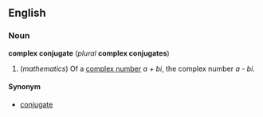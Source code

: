 ==English==
===Noun===
'''complex conjugate''' (''plural'' '''complex conjugates''')

#(''mathematics'') Of a [[complex number]] ''a + bi'', the complex number ''a - bi''.

====Synonym====
*[[conjugate]]